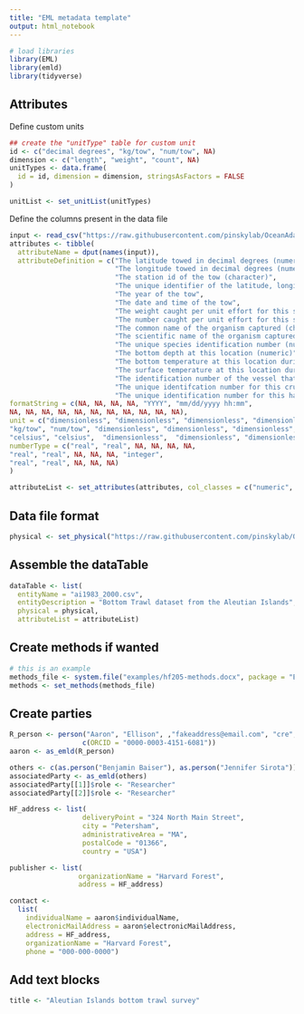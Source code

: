```yaml
---
title: "EML metadata template"
output: html_notebook
---
```

```r
# load libraries
library(EML)
library(emld)
library(tidyverse)
```

## Attributes
Define custom units
```r
## create the "unitType" table for custom unit
id <- c("decimal degrees", "kg/tow", "num/tow", NA)
dimension <- c("length", "weight", "count", NA)
unitTypes <- data.frame(
  id = id, dimension = dimension, stringsAsFactors = FALSE
)

unitList <- set_unitList(unitTypes)
```

Define the columns present in the data file
```r
input <- read_csv("https://raw.githubusercontent.com/pinskylab/OceanAdapt/master/data_raw/ai1983_2000.csv")
attributes <- tibble(
  attributeName = dput(names(input)), 
  attributeDefinition = c("The latitude towed in decimal degrees (numeric)", 
                          "The longitude towed in decimal degrees (numeric)", 
                          "The station id of the tow (character)", 
                          "The unique identifier of the latitude, longitude and depth of the tow (numeric)", 
                          "The year of the tow", 
                          "The date and time of the tow", 
                          "The weight caught per unit effort for this species in this tow (numeric)", 
                          "The number caught per unit effort for this species in this tow (numeric)", 
                          "The common name of the organism captured (character)", 
                          "The scientific name of the organism captured (character)", 
                          "The unique species identification number (numeric)", 
                          "The bottom depth at this location (numeric)", 
                          "The bottom temperature at this location during this tow (numeric)", 
                          "The surface temperature at this location during this tow (numeric)", 
                          "The identification number of the vessel that conducted the tow (numeric)", 
                          "The unique identifcation number for this cruise, a combination of the year and the trip number (numeric)", 
                          "The unique identification number for this haul (numeric)"), 
formatString = c(NA, NA, NA, NA, "YYYY", "mm/dd/yyyy hh:mm", 
NA, NA, NA, NA, NA, NA, NA, NA, NA, NA, NA),
unit = c("dimensionless", "dimensionless", "dimensionless", "dimensionless", "dimensionless", "dimensionless", 
"kg/tow", "num/tow", "dimensionless", "dimensionless", "dimensionless", "meters", 
"celsius", "celsius",  "dimensionless",  "dimensionless", "dimensionless"), 
numberType = c("real", "real", NA, NA, NA, NA, 
"real", "real", NA, NA, NA, "integer", 
"real", "real", NA, NA, NA)
)

attributeList <- set_attributes(attributes, col_classes = c("numeric", "numeric", "character", "numeric", "Date", "Date", "numeric", "numeric", "character", "character", "numeric", "numeric", "numeric", "numeric", "numeric", "numeric", "numeric"))

```
## Data file format
```r
physical <- set_physical("https://raw.githubusercontent.com/pinskylab/OceanAdapt/master/data_raw/ai1983_2000.csv")
```

## Assemble the dataTable
```r
dataTable <- list(
  entityName = "ai1983_2000.csv",
  entityDescription = "Bottom Trawl dataset from the Aleutian Islands",
  physical = physical,
  attributeList = attributeList)
```

## Create methods if wanted
```r
# this is an example
methods_file <- system.file("examples/hf205-methods.docx", package = "EML")
methods <- set_methods(methods_file)
```

## Create parties
```r
R_person <- person("Aaron", "Ellison", ,"fakeaddress@email.com", "cre", 
                  c(ORCID = "0000-0003-4151-6081"))
aaron <- as_emld(R_person)

others <- c(as.person("Benjamin Baiser"), as.person("Jennifer Sirota"))
associatedParty <- as_emld(others)
associatedParty[[1]]$role <- "Researcher"
associatedParty[[2]]$role <- "Researcher"

HF_address <- list(
                  deliveryPoint = "324 North Main Street",
                  city = "Petersham",
                  administrativeArea = "MA",
                  postalCode = "01366",
                  country = "USA")

publisher <- list(
                 organizationName = "Harvard Forest",
                 address = HF_address)

contact <- 
  list(
    individualName = aaron$individualName,
    electronicMailAddress = aaron$electronicMailAddress,
    address = HF_address,
    organizationName = "Harvard Forest",
    phone = "000-000-0000")
```

## Add text blocks
```r
title <- "Aleutian Islands bottom trawl survey"

```

